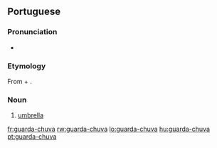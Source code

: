 ==Portuguese==

===Pronunciation===
*{{IPA|lang=pt|/gwaʀdaˈʃuva/}}

===Etymology===
From {{term|guardar||to guard}} + {{term|chuva||rain}}.

===Noun===
{{infl|pt|noun}}

# [[umbrella]]

[[fr:guarda-chuva]]
[[rw:guarda-chuva]]
[[lo:guarda-chuva]]
[[hu:guarda-chuva]]
[[pt:guarda-chuva]]